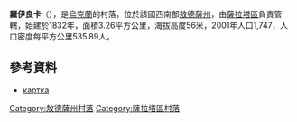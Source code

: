 {{expand|time=2016-09-04T03:28:24+00:00}}
{{coord|46|17|13|N|29|47|24|E|scale:30000|display=title}}

'''羅伊良卡'''（{{lang-uk|Ройлянка}}），是[[烏克蘭|烏克蘭]]的村落，位於該國西南部[[敖德薩州|敖德薩州]]，由[[薩拉塔區|薩拉塔區]]負責管轄，始建於1832年，面積3.26平方公里，海拔高度56米，2001年人口1,747，人口密度每平方公里535.89人。

==參考資料==
* [http://gska2.rada.gov.ua/pls/z7502/A005?rdat1=09.02.2010&rf7571=23184 картка]{{dead link|date=2018年4月 |bot=InternetArchiveBot |fix-attempted=yes }}

{{DEFAULTSORT:Ройлянка}}
[[Category:敖德薩州村落|Category:敖德薩州村落]]
[[Category:薩拉塔區村落|Category:薩拉塔區村落]]


{{Odessa-geo-stub}}